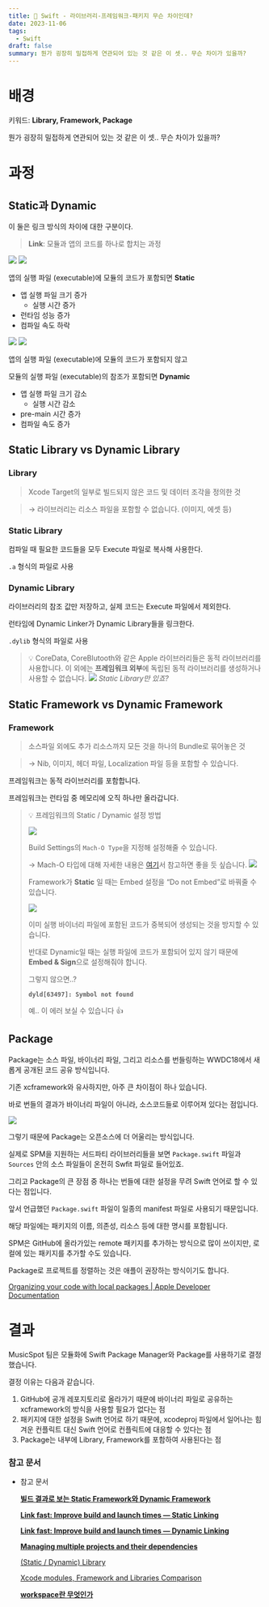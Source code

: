 ```yaml
---
title: 🍎 Swift - 라이브러리-프레임워크-패키지 무슨 차이인데?
date: 2023-11-06
tags:
  - Swift
draft: false
summary: 뭔가 굉장히 밀접하게 연관되어 있는 것 같은 이 셋.. 무슨 차이가 있을까?
---
```


<TOCInline toc={props.toc} indentDepth={2} />

# 배경

키워드: **Library, Framework, Package**

뭔가 굉장히 밀접하게 연관되어 있는 것 같은 이 셋.. 무슨 차이가 있을까?

# 과정

## Static과 Dynamic

이 둘은 링크 방식의 차이에 대한 구분이다.

> **Link**: 모듈과 앱의 코드를 하나로 합치는 과정

![](https://i.imgur.com/fugnBVX.png)
![](https://i.imgur.com/huSqLJx.png)

앱의 실행 파일 (executable)에 모듈의 코드가 포함되면 **Static**

- 앱 실행 파일 크기 증가
    - 실행 시간 증가
- 런타임 성능 증가
- 컴파일 속도 하락

![](https://i.imgur.com/DKwIWKj.png)
![](https://i.imgur.com/5ZvcPIg.png)

앱의 실행 파일 (executable)에 모듈의 코드가 포함되지 않고

모듈의 실행 파일 (executable)의 참조가 포함되면 **Dynamic**

- 앱 실행 파일 크기 감소
    - 실행 시간 감소
- pre-main 시간 증가
- 컴파일 속도 증가

## Static Library vs Dynamic Library

### Library

> Xcode Target의 일부로 빌드되지 않은 코드 및 데이터 조각을 정의한 것

> → 라이브러리는 리소스 파일을 포함할 수 없습니다. (이미지, 에셋 등)

### Static Library

컴파일 때 필요한 코드들을 모두 Execute 파일로 복사해 사용한다.

`.a` 형식의 파일로 사용

### Dynamic Library

라이브러리의 참조 값만 저장하고, 실제 코드는 Execute 파일에서 제외한다.

런타임에 Dynamic Linker가 Dynamic Library들을 링크한다.

`.dylib` 형식의 파일로 사용

> 💡 CoreData, CoreBlutooth와 같은 Apple 라이브러리들은 동적 라이브러리를 사용합니다. 이 외에는 **프레임워크 외부**에 독립된 동적 라이브러리를 생성하거나 사용할 수 없습니다.
> ![](https://i.imgur.com/uK7j3sX.png)
> _Static Library만 있죠?_

## Static Framework vs Dynamic Framework

### Framework

> 소스파일 외에도 추가 리소스까지 모든 것을 하나의 Bundle로 묶어놓은 것

> → Nib, 이미지, 헤더 파일, Localization 파일 등을 포함할 수 있습니다.

프레임워크는 동적 라이브러리를 포함합니다.

프레임워크는 런타임 중 메모리에 오직 하나만 올라갑니다.

> 💡 프레임워크의 Static / Dynamic 설정 방법
> 
> ![](https://i.imgur.com/Bbqt0Kk.png)
> 
> Build Settings의 `Mach-O Type`을 지정해 설정해줄 수 있습니다.
> 
> → Mach-O 타입에 대해 자세한 내용은 [여기](https://levenshtein.tistory.com/661)서 참고하면 좋을 듯 싶습니다.
> ![](https://i.imgur.com/NCNtKIi.png)
> 
> Framework가 **Static** 일 때는 Embed 설정을 “Do not Embed”로 바꿔줄 수 있습니다.
> 
> ![](https://i.imgur.com/UW4BU46.png)
> 
> 이미 실행 바이너리 파일에 포함된 코드가 중복되어 생성되는 것을 방지할 수 있습니다.
> 
> 반대로 Dynamic일 때는 실행 파일에 코드가 포함되어 있지 않기 때문에 **Embed & Sign**으로 설정해줘야 합니다.
> 
> 그렇지 않으면..?
> 
> **`dyld[63497]: Symbol not found`**
> 
> 예.. 이 에러 보실 수 있습니다 👍

## Package

Package는 소스 파일, 바이너리 파일, 그리고 리소스를 번들링하는 WWDC18에서 새롭게 공개된 코드 공유 방식입니다.

기존 xcframework와 유사하지만, 아주 큰 차이점이 하나 있습니다.

바로 번들의 결과가 바이너리 파일이 아니라, 소스코드들로 이루어져 있다는 점입니다.

![](https://i.imgur.com/kNfRic3.png)

그렇기 때문에 Package는 오픈소스에 더 어울리는 방식입니다.

실제로 SPM을 지원하는 서드파티 라이브러리들을 보면 `Package.swift` 파일과 `Sources` 안의 소스 파일들이 온전히 Swfit 파일로 들어있죠.

그리고 Package의 큰 장점 중 하나는 번들에 대한 설정을 무려 Swift 언어로 할 수 있다는 점입니다.

앞서 언급했던 `Package.swift` 파일이 일종의 manifest 파일로 사용되기 때문입니다.

해당 파일에는 패키지의 이름, 의존성, 리소스 등에 대한 명시를 포함됩니다.

SPM은 GitHub에 올라가있는 remote 패키지를 추가하는 방식으로 많이 쓰이지만, 로컬에 있는 패키지를 추가할 수도 있습니다.

Package로 프로젝트를 정렬하는 것은 애플이 권장하는 방식이기도 합니다.

[Organizing your code with local packages | Apple Developer Documentation](https://developer.apple.com/documentation/xcode/organizing-your-code-with-local-packages)

# 결과

MusicSpot 팀은 모듈화에 Swift Package Manager와 Package를 사용하기로 결정했습니다.

결정 이유는 다음과 같습니다.

1. GitHub에 공개 레포지토리로 올라가기 때문에 바이너리 파일로 공유하는 xcframework의 방식을 사용할 필요가 없다는 점
2. 패키지에 대한 설정을 Swift 언어로 하기 때문에, xcodeproj 파일에서 일어나는 힘겨운 컨플릭트 대신 Swift 언어로 컨플릭트에 대응할 수 있다는 점
3. Package는 내부에 Library, Framework를 포함하여 사용된다는 점

### 참고 문서

- 참고 문서
    
    [**빌드 결과로 보는 Static Framework와 Dynamic Framework**](https://sujinnaljin.medium.com/ios-%EB%B9%8C%EB%93%9C-%EA%B2%B0%EA%B3%BC%EB%A1%9C-%EB%B3%B4%EB%8A%94-static-framework-%EC%99%80-dynamic-framework-8568c5840e59)
    
    **[Link fast: Improve build and launch times — Static Linking](https://sujinnaljin.medium.com/wwdc-link-fast-improve-build-and-launch-times-static-linking-80000384cad8)**
    
    **[Link fast: Improve build and launch times — Dynamic Linking](https://sujinnaljin.medium.com/wwdc-link-fast-improve-build-and-launch-times-dynamic-linking-a7da0ed3c33e)**
    
    **[Managing multiple projects and their dependencies](https://developer.apple.com/documentation/xcode/managing-multiple-projects-and-their-dependencies)**
    
    [(Static / Dynamic) Library](https://zeddios.tistory.com/1308)
    
    [Xcode modules, Framework and Libraries Comparison](https://codedstuff.com/xcode-modules-framework-and-libraries-comparison/)
    
    **[workspace란 무엇인가](https://sujinnaljin.medium.com/xcode-workspace%EB%9E%80-%EB%AC%B4%EC%97%87%EC%9D%B8%EA%B0%80-2140fda6ccd5)**